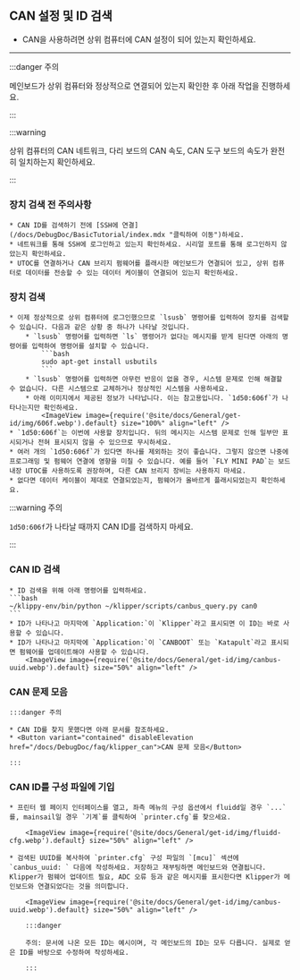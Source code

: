 ## CAN 설정 및 ID 검색

* CAN을 사용하려면 상위 컴퓨터에 CAN 설정이 되어 있는지 확인하세요.

----

:::danger 주의

메인보드가 상위 컴퓨터와 정상적으로 연결되어 있는지 확인한 후 아래 작업을 진행하세요.

:::


:::warning

상위 컴퓨터의 CAN 네트워크, 다리 보드의 CAN 속도, CAN 도구 보드의 속도가 완전히 일치하는지 확인하세요.

:::

### 장치 검색 전 주의사항

    * CAN ID를 검색하기 전에 [SSH에 연결](/docs/DebugDoc/BasicTutorial/index.mdx "클릭하여 이동")하세요.
    * 네트워크를 통해 SSH에 로그인하고 있는지 확인하세요. 시리얼 포트를 통해 로그인하지 않았는지 확인하세요.
    * UTOC를 연결하거나 CAN 브리지 펌웨어를 플래시한 메인보드가 연결되어 있고, 상위 컴퓨터로 데이터를 전송할 수 있는 데이터 케이블이 연결되어 있는지 확인하세요.

### 장치 검색

    * 이제 정상적으로 상위 컴퓨터에 로그인했으므로 `lsusb` 명령어를 입력하여 장치를 검색할 수 있습니다. 다음과 같은 상황 중 하나가 나타날 것입니다.
        * `lsusb` 명령어를 입력하면 `ls` 명령어가 없다는 메시지를 받게 된다면 아래의 명령어를 입력하여 명령어를 설치할 수 있습니다.
            ```bash
            sudo apt-get install usbutils
            ```
        * `lsusb` 명령어를 입력하면 아무런 반응이 없을 경우, 시스템 문제로 인해 해결할 수 없습니다. 다른 시스템으로 교체하거나 정상적인 시스템을 사용하세요.
        * 아래 이미지에서 제공된 정보가 나타납니다. 이는 참고용입니다. `1d50:606f`가 나타나는지만 확인하세요.
            <ImageView image={require('@site/docs/General/get-id/img/606f.webp').default} size="100%" align="left" />
    * `1d50:606f`는 이번에 사용할 장치입니다. 뒤의 메시지는 시스템 문제로 인해 일부만 표시되거나 전혀 표시되지 않을 수 있으므로 무시하세요.
    * 여러 개의 `1d50:606f`가 있다면 하나를 제외하는 것이 좋습니다. 그렇지 않으면 나중에 프로그래밍 및 펌웨어 연결에 영향을 미칠 수 있습니다. 예를 들어 `FLY MINI PAD`는 보드 내장 UTOC를 사용하도록 권장하며, 다른 CAN 브리지 장비는 사용하지 마세요.
    * 없다면 데이터 케이블이 제대로 연결되었는지, 펌웨어가 올바르게 플래시되었는지 확인하세요.

:::warning 주의

`1d50:606f`가 나타날 때까지 CAN ID를 검색하지 마세요.

:::

### CAN ID 검색

    * ID 검색을 위해 아래 명령어를 입력하세요.
    ```bash
    ~/klippy-env/bin/python ~/klipper/scripts/canbus_query.py can0
    ```
    * ID가 나타나고 마지막에 `Application:`이 `Klipper`라고 표시되면 이 ID는 바로 사용할 수 있습니다.
    * ID가 나타나고 마지막에 `Application:`이 `CANBOOT` 또는 `Katapult`라고 표시되면 펌웨어를 업데이트해야 사용할 수 있습니다.
        <ImageView image={require('@site/docs/General/get-id/img/canbus-uuid.webp').default} size="50%" align="left" />


### CAN 문제 모음

    :::danger 주의

    * CAN ID를 찾지 못했다면 아래 문서를 참조하세요.
    * <Button variant="contained" disableElevation href="/docs/DebugDoc/faq/klipper_can">CAN 문제 모음</Button>

    :::

### CAN ID를 구성 파일에 기입

    * 프린터 웹 페이지 인터페이스를 열고, 좌측 메뉴의 구성 옵션에서 fluidd일 경우 `...`를, mainsail일 경우 `기계`를 클릭하여 `printer.cfg`를 찾으세요.

        <ImageView image={require('@site/docs/General/get-id/img/fluidd-cfg.webp').default} size="50%" align="left" />

    * 검색된 UUID를 복사하여 `printer.cfg` 구성 파일의 `[mcu]` 섹션에 `canbus_uuid: ` 다음에 작성하세요. 저장하고 재부팅하면 메인보드와 연결됩니다. Klipper가 펌웨어 업데이트 필요, ADC 오류 등과 같은 메시지를 표시한다면 Klipper가 메인보드와 연결되었다는 것을 의미합니다.

        <ImageView image={require('@site/docs/General/get-id/img/canbus-uuid.webp').default} size="50%" align="left" />

        :::danger

        주의: 문서에 나온 모든 ID는 예시이며, 각 메인보드의 ID는 모두 다릅니다. 실제로 얻은 ID를 바탕으로 수정하여 작성하세요.

        :::